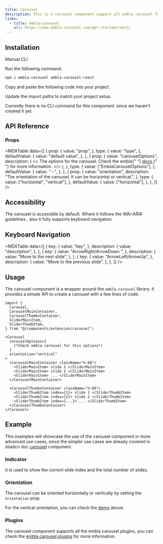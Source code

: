 ```yaml
---
title: Carousel
description: This is a carousel component support all embla carousel features.
links:
  - title: embla-carousel
    url: https://www.embla-carousel.com/get-started/react/
---
```


<ComponentPreview name="carousel-demo" />

## Installation

<Tabs defaultValue="manual">

<TabsList>
  <TabsTrigger value="manual">Manual</TabsTrigger>
  <TabsTrigger value="cli">CLI</TabsTrigger>
</TabsList>

<TabsContent value="manual">

<Steps>

<Step>Run the following command:</Step>

```bash
npm i embla-carousel embla-carousel-react
```

<Step>Copy and paste the following code into your project.</Step>

<ComponentSource name="carousel" />

<Step>Update the import paths to match your project setup.</Step>

</Steps>

</TabsContent>

<TabsContent value="cli">

<Callout className="mt-6">
  Currently there is no CLI command for this component. since we haven't created
  it yet.
</Callout>

</TabsContent>

</Tabs>

## API Reference

### Props

<MDXTable
  data={[
    {
      prop: {
        value: "prop",
      },
      type: {
        value: "type",
      },
      defaultValue: {
        value: "default value",
      },
    },
    {
      prop: {
        value: "carouselOptions",
        description: (
          <>
            The options for the carousel. Check the embla{" "}
            <a
              target="_blank"
              href="https://www.embla-carousel.com/api/options/#reference"
            >
              docs
            </a>{" "}
            for more information.
          </>
        ),
      },
      type: {
        value: ["EmblaCarouselOptions"],
      },
      defaultValue: {
        value: "--",
      },
    },
    {
      prop: {
        value: "orientation",
        description:
          "The orientation of the carousel. It can be horizontal or vertical.",
      },
      type: {
        value: ["horizontal", "vertical"],
      },
      defaultValue: {
        value: ["horizontal"],
      },
    },
  ]}
/>

## Accessibility

The carousel is accessible by default. Where it follows the WAI-ARIA guidelines , also it fully supports keyboard navigation.

## Keyboard Navigation

<MDXTable
  data={[
    {
      key: {
        value: "key",
      },
      description: {
        value: "description",
      },
    },
    {
      key: {
        value: "ArrowRight/ArrowDown ",
      },
      description: {
        value: "Move to the next slide",
      },
    },
    {
      key: {
        value: "ArrowLeft/ArrowUp",
      },
      description: {
        value: "Move to the previous slide",
      },
    },
  ]}
/>

## Usage

The carousel component is a wrapper around the `embla-carousel` library. It provides a simple API to create a carousel with a few lines of code.

```tsx
import {
  Carousel,
  CarouselMainContainer,
  CarouselThumbsContainer,
  SliderMainItem,
  SliderThumbItem,
} from "@/components/extension/carousel";
```

```tsx
<Carousel
  carouselOptions={
    /*Check embla carousel for this options*/
  }
  orientation="vertical"
>
  <CarouselMainContainer className="h-60">
    <SliderMainItem> slide 1 </SliderMainItem>
    <SliderMainItem> slide 2 </SliderMainItem>
    <SliderMainItem> ... </SliderMainItem>
  </CarouselMainContainer>

  <CarouselThumbsContainer className="h-60">
    <SliderThumbItem index={1}> slide 1 </SliderThumbItem>
    <SliderThumbItem index={2}> slide 2 </SliderThumbItem>
    <SliderThumbItem index={...}> ... </SliderThumbItem>
  </CarouselThumbsContainer>
</Carousel>
```

## Example

This examples will showcase the use of the carousel component in more advanced use cases, since the simpler use cases are already covered in shadcn doc [carousel](https://ui.shadcn.com/docs/components/carousel#examples) component.

### Indicator

It is used to show the current slide index and the total number of slides.

<ComponentPreview name="carousel-indicator" />

### Orientation

The carousel can be oriented horizontally or vertically by setting the `orientation` prop.

<ComponentPreview name="carousel-orientation" />

For the vertical orientation, you can check the [demo](#installation) above.

### Plugins

The carousel component supports all the embla carousel plugins, you can check the [embla carousel plugins](https://www.embla-carousel.com/plugins/) for more information.

<ComponentPreview name="carousel-plugin" />